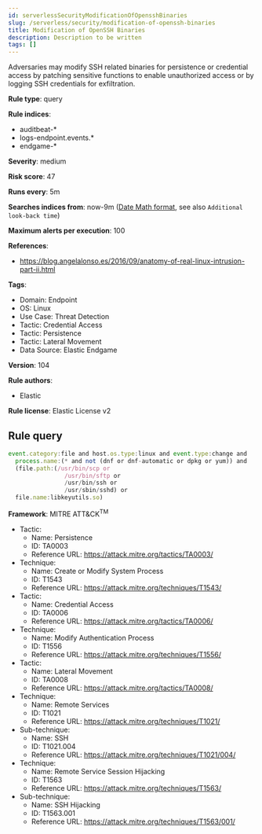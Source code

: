 ```yaml
---
id: serverlessSecurityModificationOfOpensshBinaries
slug: /serverless/security/modification-of-openssh-binaries
title: Modification of OpenSSH Binaries
description: Description to be written
tags: []
---
```


<div id="modification-of-openssh-binaries"></div>

Adversaries may modify SSH related binaries for persistence or credential access by patching sensitive functions to enable unauthorized access or by logging SSH credentials for exfiltration.

**Rule type**: query

**Rule indices**: 

* auditbeat-*
* logs-endpoint.events.*
* endgame-*

**Severity**: medium

**Risk score**: 47

**Runs every**: 5m

**Searches indices from**: now-9m ([Date Math format](((ref))/common-options.html#date-math), see also <DocLink id="serverlessSecurityRulesUiCreate" section="set-the-rules-schedule">`Additional look-back time`</DocLink>)

**Maximum alerts per execution**: 100

**References**: 

* https://blog.angelalonso.es/2016/09/anatomy-of-real-linux-intrusion-part-ii.html

**Tags**: 

* Domain: Endpoint
* OS: Linux
* Use Case: Threat Detection
* Tactic: Credential Access
* Tactic: Persistence
* Tactic: Lateral Movement
* Data Source: Elastic Endgame

**Version**: 104

**Rule authors**: 

* Elastic

**Rule license**: Elastic License v2

## Rule query

```js
event.category:file and host.os.type:linux and event.type:change and 
  process.name:(* and not (dnf or dnf-automatic or dpkg or yum)) and 
  (file.path:(/usr/bin/scp or 
                /usr/bin/sftp or 
                /usr/bin/ssh or 
                /usr/sbin/sshd) or 
  file.name:libkeyutils.so)

```

**Framework**: MITRE ATT&CK<sup>TM</sup>

* Tactic:
    * Name: Persistence
    * ID: TA0003
    * Reference URL: https://attack.mitre.org/tactics/TA0003/
* Technique:
    * Name: Create or Modify System Process
    * ID: T1543
    * Reference URL: https://attack.mitre.org/techniques/T1543/
* Tactic:
    * Name: Credential Access
    * ID: TA0006
    * Reference URL: https://attack.mitre.org/tactics/TA0006/
* Technique:
    * Name: Modify Authentication Process
    * ID: T1556
    * Reference URL: https://attack.mitre.org/techniques/T1556/
* Tactic:
    * Name: Lateral Movement
    * ID: TA0008
    * Reference URL: https://attack.mitre.org/tactics/TA0008/
* Technique:
    * Name: Remote Services
    * ID: T1021
    * Reference URL: https://attack.mitre.org/techniques/T1021/
* Sub-technique:
    * Name: SSH
    * ID: T1021.004
    * Reference URL: https://attack.mitre.org/techniques/T1021/004/
* Technique:
    * Name: Remote Service Session Hijacking
    * ID: T1563
    * Reference URL: https://attack.mitre.org/techniques/T1563/
* Sub-technique:
    * Name: SSH Hijacking
    * ID: T1563.001
    * Reference URL: https://attack.mitre.org/techniques/T1563/001/

